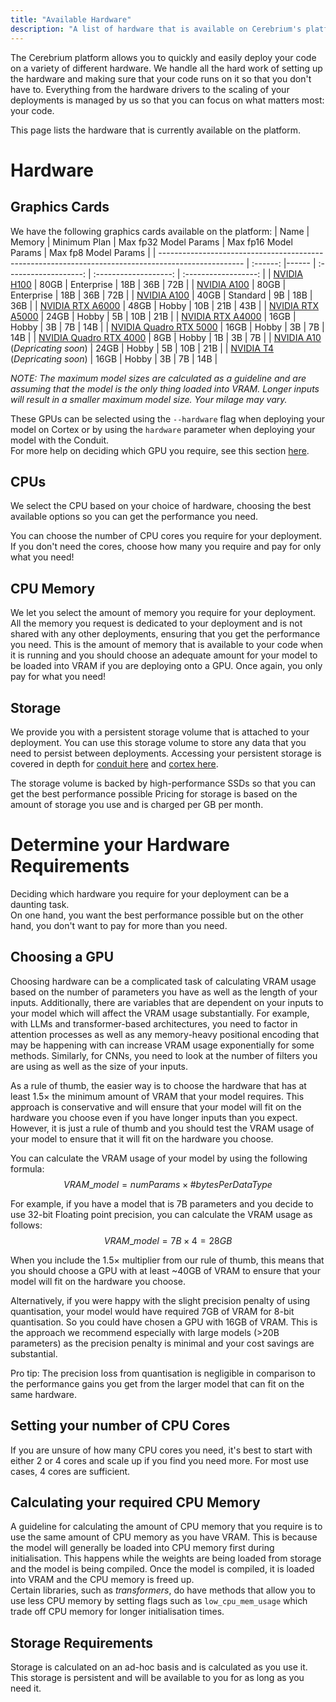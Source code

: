 ```yaml
---
title: "Available Hardware"
description: "A list of hardware that is available on Cerebrium's platform."
---
```


The Cerebrium platform allows you to quickly and easily deploy your code on a variety of different hardware.
We handle all the hard work of setting up the hardware and making sure that your code runs on it so that you don't have to. Everything from the hardware drivers to the scaling of your deployments is managed by us so that you can focus on what matters most: your code.

This page lists the hardware that is currently available on the platform.

# Hardware

## Graphics Cards

We have the following graphics cards available on the platform:
| Name | Memory | Minimum Plan | Max fp32 Model Params | Max fp16 Model Params | Max fp8 Model Params |
| --------------------------------------------------------------------------------------------------- | :------: |------ | :-------------------: | :-------------------: | :------------------: |
| [NVIDIA H100](https://www.nvidia.com/en-us/data-center/h100/) | 80GB | Enterprise | 18B | 36B | 72B |
| [NVIDIA A100](https://www.nvidia.com/en-us/data-center/a100/) | 80GB | Enterprise | 18B | 36B | 72B |
| [NVIDIA A100](https://www.nvidia.com/en-us/data-center/a100/) | 40GB | Standard | 9B | 18B | 36B |
| [NVIDIA RTX A6000](https://www.nvidia.com/en-us/design-visualization/rtx-a6000/) | 48GB | Hobby | 10B | 21B | 43B |
| [NVIDIA RTX A5000](https://www.nvidia.com/en-us/design-visualization/rtx-a5000/) | 24GB | Hobby | 5B | 10B | 21B |
| [NVIDIA RTX A4000](https://www.nvidia.com/en-us/design-visualization/rtx-a4000/) | 16GB | Hobby | 3B | 7B | 14B |
| [NVIDIA Quadro RTX 5000](https://www.nvidia.com/en-us/design-visualization/quadro/quadro-rtx-5000/) | 16GB | Hobby | 3B | 7B | 14B |
| [NVIDIA Quadro RTX 4000](https://www.nvidia.com/en-us/design-visualization/quadro/quadro-rtx-4000/) | 8GB | Hobby | 1B | 3B | 7B |
| [NVIDIA A10](https://www.nvidia.com/en-us/data-center/a10-tensor-core-gpu/) (_Depricating soon_) | 24GB | Hobby | 5B | 10B | 21B |
| [NVIDIA T4](https://www.nvidia.com/en-us/data-center/tesla-t4/) (_Depricating soon_) | 16GB | Hobby | 3B | 7B | 14B |

_NOTE: The maximum model sizes are calculated as a guideline and are assuming that the model is the only thing loaded into VRAM. Longer inputs will result in a smaller maximum model size. Your milage may vary._

These GPUs can be selected using the `--hardware` flag when deploying your model on Cortex or by using the `hardware` parameter when deploying your model with the Conduit.  
For more help on deciding which GPU you require, see this section [here](#choosing-a-gpu).

## CPUs

We select the CPU based on your choice of hardware, choosing the best available options so you can get the performance you need.

You can choose the number of CPU cores you require for your deployment. If you don't need the cores, choose how many you require and pay for only what you need!

## CPU Memory

We let you select the amount of memory you require for your deployment.  
All the memory you request is dedicated to your deployment and is not shared with any other deployments, ensuring that you get the performance you need.
This is the amount of memory that is available to your code when it is running and you should choose an adequate amount for your model to be loaded into VRAM if you are deploying onto a GPU.
Once again, you only pay for what you need!

## Storage

We provide you with a persistent storage volume that is attached to your deployment.
You can use this storage volume to store any data that you need to persist between deployments. Accessing your persistent storage is covered in depth for [conduit here](/cerebrium/conduit/advanced-functionality/persistent-memory) and [cortex here](/cerebrium/cortex/advanced-functionality/persistent-storage).

The storage volume is backed by high-performance SSDs so that you can get the best performance possible
Pricing for storage is based on the amount of storage you use and is charged per GB per month.

# Determine your Hardware Requirements

Deciding which hardware you require for your deployment can be a daunting task.  
On one hand, you want the best performance possible but on the other hand, you don't want to pay for more than you need.

## Choosing a GPU

Choosing hardware can be a complicated task of calculating VRAM usage based on the number of parameters you have as well as the length of your inputs. Additionally, there are variables that are dependent on your inputs to your model which will affect the VRAM usage substantially. For example, with LLMs and transformer-based architectures, you need to factor in attention processes as well as any memory-heavy positional encoding that may be happening with can increase VRAM usage exponentially for some methods. Similarly, for CNNs, you need to look at the number of filters you are using as well as the size of your inputs.

As a rule of thumb, the easier way is to choose the hardware that has at least $1.5 \times$ the minimum amount of VRAM that your model requires.
This approach is conservative and will ensure that your model will fit on the hardware you choose even if you have longer inputs than you expect. However, it is just a rule of thumb and you should test the VRAM usage of your model to ensure that it will fit on the hardware you choose.

You can calculate the VRAM usage of your model by using the following formula:
$$ VRAM\_{model} = numParams \times \#bytesPerDataType$$

For example, if you have a model that is 7B parameters and you decide to use 32-bit Floating point precision, you can calculate the VRAM usage as follows:
$$ VRAM\_{model} = 7B \times 4 = 28GB$$

When you include the $1.5\times$ multiplier from our rule of thumb, this means that you should choose a GPU with at least ~40GB of VRAM to ensure that your model will fit on the hardware you choose.

Alternatively, if you were happy with the slight precision penalty of using quantisation, your model would have required 7GB of VRAM for 8-bit quantisation. So you could have chosen a GPU with 16GB of VRAM. This is the approach we recommend especially with large models (>20B parameters) as the precision penalty is minimal and your cost savings are substantial.

<Note>
  Pro tip: The precision loss from quantisation is negligible in comparison to
  the performance gains you get from the larger model that can fit on the same
  hardware.
</Note>

## Setting your number of CPU Cores

If you are unsure of how many CPU cores you need, it's best to start with either 2 or 4 cores and scale up if you find you need more. For most use cases, 4 cores are sufficient.

## Calculating your required CPU Memory

A guideline for calculating the amount of CPU memory that you require is to use the same amount of CPU memory as you have VRAM. This is because the model will generally be loaded into CPU memory first during initialisation. This happens while the weights are being loaded from storage and the model is being compiled. Once the model is compiled, it is loaded into VRAM and the CPU memory is freed up.  
Certain libraries, such as _transformers_, do have methods that allow you to use less CPU memory by setting flags such as `low_cpu_mem_usage` which trade off CPU memory for longer initialisation times.

## Storage Requirements

Storage is calculated on an ad-hoc basis and is calculated as you use it.  
This storage is persistent and will be available to you for as long as you need it.

